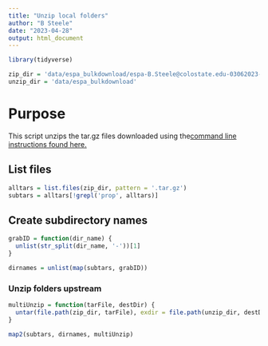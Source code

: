 ```yaml
---
title: "Unzip local folders"
author: "B Steele"
date: "2023-04-28"
output: html_document
---
```


```r
library(tidyverse)

zip_dir = 'data/espa_bulkdownload/espa-B.Steele@colostate.edu-03062023-140435-775'
unzip_dir = 'data/espa_bulkdownload'
```

# Purpose

This script unzips the tar.gz files downloaded using the[command line instructions found here.](https://github.com/rossyndicate/ROSS_RS_mini_tools/blob/main/espa_download/ESPA_bulkDownload_howto.Rmd)

## List files

```r
alltars = list.files(zip_dir, pattern = '.tar.gz')
subtars = alltars[!grepl('prop', alltars)]
```

## Create subdirectory names

```r
grabID = function(dir_name) {
  unlist(str_split(dir_name, '-'))[1]
}

dirnames = unlist(map(subtars, grabID))
```

### Unzip folders upstream

```r
multiUnzip = function(tarFile, destDir) {
  untar(file.path(zip_dir, tarFile), exdir = file.path(unzip_dir, destDir))
}

map2(subtars, dirnames, multiUnzip)
```
